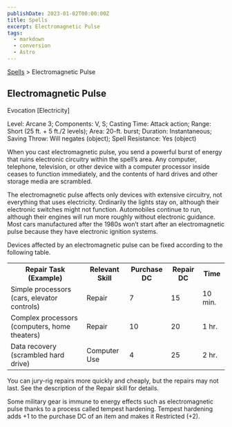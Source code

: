 ```yaml
---
publishDate: 2023-01-02T00:00:00Z
title: Spells
excerpt: Electromagnetic Pulse
tags:
  - markdown
  - conversion
  - Astro
---
```


[Spells](arcana-d20-srd-spells-index) > Electromagnetic Pulse

## Electromagnetic Pulse

Evocation [Electricity]

Level: Arcane 3; Components: V, S; Casting Time: Attack action; Range: Short
(25 ft. + 5 ft./2 levels); Area: 20-ft. burst; Duration: Instantaneous; Saving
Throw: Will negates (object); Spell Resistance: Yes (object)

When you cast electromagnetic pulse, you send a powerful burst of energy that
ruins electronic circuitry within the spell’s area. Any computer, telephone,
television, or other device with a computer processor inside ceases to
function immediately, and the contents of hard drives and other storage media
are scrambled.

The electromagnetic pulse affects only devices with extensive circuitry, not
everything that uses electricity. Ordinarily the lights stay on, although
their electronic switches might not function. Automobiles continue to run,
although their engines will run more roughly without electronic guidance. Most
cars manufactured after the 1980s won’t start after an electromagnetic pulse
because they have electronic ignition systems.

Devices affected by an electromagnetic pulse can be fixed according to the
following table.


<table> <tr><th>Repair Task (Example)</th><th>Relevant Skill</th><th>Purchase DC</th><th>Repair DC</th><th>Time</th></tr> <tr><td>Simple processors (cars, elevator controls)</td><td>Repair</td><td>7</td><td>15</td><td>10 min.</td></tr> <tr class="shaded"><td>Complex processors (computers, home theaters)</td><td>Repair</td><td>10</td><td>20</td><td>1 hr.</td></tr> <tr><td>Data recovery (scrambled hard drive)</td><td>Computer Use</td><td>4</td><td>25</td><td>2 hr.</td></tr> </table>



You can jury-rig repairs more quickly and cheaply, but the repairs may not
last. See the description of the Repair skill for details.

Some military gear is immune to energy effects such as electromagnetic pulse
thanks to a process called tempest hardening. Tempest hardening adds +1 to the
purchase DC of an item and makes it Restricted (+2).

